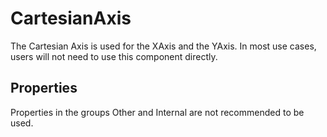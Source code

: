 
# CartesianAxis

The Cartesian Axis is used for the XAxis and the YAxis.
In most use cases, users will not need to use this component directly.

<Meta of={ComponentStories} />

<Canvas>
  <Story name="API" of={ComponentStories} />
</Canvas>

## Properties

Properties in the groups Other and Internal are not recommended to be used.

<Controls of={ComponentStories.API} />
